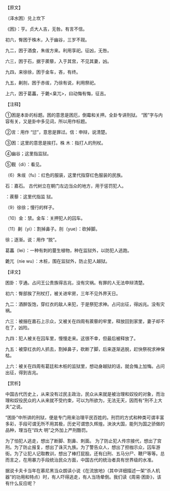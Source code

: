 

【原文】

（泽水困）兑上坎下

《困》：亨。贞大人吉，无咎。有言不信。

初六，臀困于株木，入于幽谷，三岁不觌。

九二，困于酒食，朱绂方来。利用享祀。征凶，无咎。

六三，困于石，据于蒺藜，入于其宫，不见其妻，凶。

九四，来徐徐，困于金车，吝，有终。

九五，劓刖，困于赤绂，乃徐有说，利用祭祀。

上六，困于葛藟，于臲<臬兀>，曰动悔有悔，征吉。

【注释】

①困是本卦的标题。困的意思是困厄，倒霉和关押。全卦专讲刑狱。 “困”字与内容有关，又是卦中多见词，所以用作标题。

②言：用作 “愆”，意思是罪过。信：申辩，说清楚。

③困：这里的意思是挨打。株 木：指打人的刑杖。

④幽谷；这里指监狱。

⑤觐（di）：看见。

（6）朱绂（fu）：红色的服装，这里代指穿红色服装的民族。

石：嘉石。 古代树立在朝门左边当众的地方，用于惩罚犯人。

：蒺藜：这里代指监 狱。

（9）徐徐；慢行的样子。

（10）金：禁。金车：关押犯人的囚车。

（11）劓（yi）：割掉鼻子。刖（yue）：砍掉脚。

徐；逐渐。说：用作 “脱”。

葛藟（lei）：一种有刺的蔓生植物，种在监狱外，以防犯人逃跑。

臲兀（nie wu）：木桩，围在监狱外，防止犯人越狱。

【译文】

困卦：亨通。占问王公贵族得吉兆，没有灾祸。有罪的人无法申辩清楚。

初六：臀部挨了刑杖打，被关进牢房，三年不见外界天日。

九二：酒醉饭饱，穿红衣的敌人来犯，于是祭犯求神。占问出征，得凶兆。没有灾祸。

六三：被捆在嘉石上示众，又被关在四周有蒺藜的牢里，释放回到家里，妻子却不在了，凶险。

九四：犯人被关在囚车里，慢慢走来。这很不幸，但最后被释放了。

九五：被穿红衣的人抓去，割掉鼻子，砍断了脚，后来逐渐逃脱，赶快祭祝求神保枯。

上六：被关在四周有葛廷和木桩的监狱里，想动身越狱的话，就会悔上加悔。占问出征，得到吉兆。

【赏析】

中国古代历史上，从来没有过民主政治，民众从来就是被治理和奴役的对象，而治理和奴役民众的人从来就不受约束，可以为所欲为，无法无天，因而有“刑不上大夫”之说。

“困卦”中所讲的刑狱，便是专门用来治理平民百姓的。刑罚的方式和种类可谓丰富多彩，手段可谓无所不用其极，历史可谓悠久辉煌。泱泱大国，能列为国之骄做的品种，理当在“四大 明”之外加上严刑酷罚。

为了怕犯人逃走，想出了断脚、割鼻、刺面。 为了防止犯人传宗接代，想出了宫刑。为了防止报复，想出了诛灭九族。为了警告众人，想出了担枷示众，囚车游街。为了让犯人记取教训，想出了棒打屁股。还有臼刑、五马分尸、鞭尸等等。总而言之，在用暴力手段统治民众方面，中国古代的统治者具有世界级的水准。

据说卡夫卡当年在慕尼黑当众朗读小说《在流放地》（其中详细描述一架“杀人机器”的功用和特点）时，有人吓得逃走，有人当场晕倒。我们读《周易·困卦》，该有什么反应呢？

